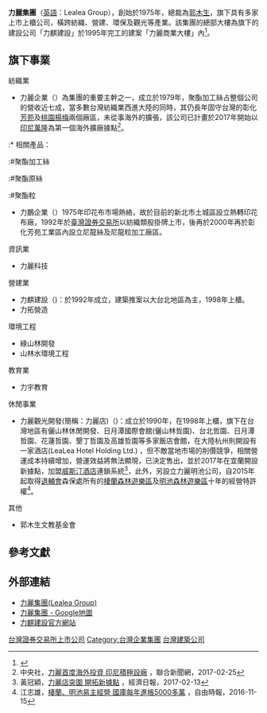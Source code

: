 {{Infobox_Company 
| company_name   = 力麗集團
| company_name_en= Lealea Group
| company_logo   = 
| company_type   = 
| company_slogan = 
| foundation     = 1975年 
| location       = {{TW}} 
| key_people     = [[郭木生|郭木生]]
| industry       = 
| products       = 
| revenue        = 
| net_income     =  
| num_employees  = 
| homepage       = http://www.lealeagroup.com.tw/ 
}}
'''力麗集團'''（[[英語|英語]]：Lealea Group），創始於1975年，總裁為[[郭木生|郭木生]]，旗下具有多家上市上櫃公司，橫跨紡織、營建、環保及觀光等產業。該集團的總部大樓為旗下的建設公司「力麒建設」於1995年完工的建案「力麗商業大樓」內<ref>{{Cite web |url=http://www.ttv.com.tw/103/05/1030508/10305080019600L.htm |title=讚! 9家企業加薪 力麗集團最高達10% |accessdate=2014-05-24 |archive-date=2014-05-25 |archive-url=https://web.archive.org/web/20140525213750/http://www.ttv.com.tw/103/05/1030508/10305080019600L.htm |dead-url=no }}</ref>。

== 旗下事業 ==
;紡織業
*力麗企業（{{twse|1444}}）為集團的重要主幹之一，成立於1979年，聚酯加工絲占整個公司的營收近七成，當多數台灣紡織業西進大陸的同時，其仍長年固守台灣的彰化[[芳苑鄉|芳苑]]及[[桃園市|桃園]][[楊梅區|楊梅]]兩個廠區，未從事海外的擴張，該公司已計畫於2017年開始以[[印尼|印尼]][[萬隆|萬隆]]為第一個海外擴廠據點<ref>中央社，[https://udn.com/news/story/7241/2307423?from=udn-catebreaknews_ch2 力麗首度海外投資 印尼積極設廠] {{Wayback|url=https://udn.com/news/story/7241/2307423?from=udn-catebreaknews_ch2 |date=20170225212041 }}，聯合新聞網，2017-02-25</ref>。
:* 相關產品：

:#聚酯加工絲
:#聚酯原絲
:#聚酯粒
*力鵬企業（{{twse|1447}}）1975年印花布市場熱絡，故於目前的新北市土城區設立熱轉印花布廠，1992年於[[臺灣證券交易所|臺灣證券交易所]]以紡織類股掛牌上市，後再於2000年再於彰化芳苑工業區內設立尼龍絲及尼龍粒加工廠區。

;資訊業
*力麗科技

;營建業
*力麒建設（{{otc|5512}})：於1992年成立，建築推案以大台北地區為主，1998年上櫃。
*力拓營造

;環境工程
*綠山林開發
*山林水環境工程

;教育業
*力宇教育

;休閒事業
*力麗觀光開發(簡稱：力麗店)（{{otc|5364}})：成立於1990年，在1998年上櫃，旗下在台灣地區有儷山林休閒開發、日月潭國際會館(儷山林哲園)、台北哲園、日月潭哲園、花蓮哲園、墾丁哲園及高雄哲園等多家飯店會館，在大陸杭州則開設有一家酒店(LeaLea Hotel Holding Ltd.) ，但不敵當地市場的削價競爭，相關營運成本持續增加，營運效益將無法顯現，已決定售出，並於2017年在宜蘭開設新據點，加盟[[威斯汀酒店|威斯汀酒店]]連鎖系統<ref>黃冠穎，[https://udn.com/news/story/7252/2280526 力麗店突圍 開拓新據點] {{Wayback|url=https://udn.com/news/story/7252/2280526 |date=20170227232611 }}，經濟日報，2017-02-13</ref>，此外，另設立力麗明池公司，自2015年起取得[[退輔會|退輔會]]森保處所有的[[棲蘭森林遊樂區|棲蘭森林遊樂區]]及[[明池森林遊樂區|明池森林遊樂區]]十年的經營特許權<ref>江志雄，[http://news.ltn.com.tw/news/politics/breakingnews/1887344 棲蘭、明池易主經營 國庫每年進帳5000多萬] {{Wayback|url=http://news.ltn.com.tw/news/politics/breakingnews/1887344 |date=20170228001613 }}，自由時報，2016-11-15</ref>。

;其他
*郭木生文教基金會

== 參考文獻 ==
<references />

== 外部連結 ==
* [http://www.lealeagroup.com.tw/ 力麗集團(Lealea Group)]{{Wayback|url=http://www.lealeagroup.com.tw/ |date=20080703195653 }}
* [http://maps.google.com/maps?f=q&hl=en&geocode=&q=%E5%8A%9B%E9%BA%92%E5%BB%BA%E8%A8%AD&sll=25.055474,121.532812&sspn=0.000524,0.001207&ie=UTF8&ll=25.055474,121.532812&spn=0.000494,0.001207&t=h&z=20&lci=lmc:panoramio,lmc:wikipedia_en 力麗集團 - Google地圖]
* [http://www.rhd.com.tw/ 力麒建設官方網站]{{Wayback|url=http://www.rhd.com.tw/ |date=20141001140540 }}


[[Category:臺灣證券交易所上市公司|台灣證券交易所上市公司]]
[[Category:台灣企業集團|Category:台灣企業集團]]
[[Category:台灣建築公司|台灣建築公司]]